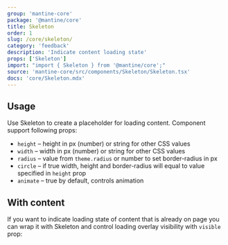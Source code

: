 ```yaml
---
group: 'mantine-core'
package: '@mantine/core'
title: Skeleton
order: 1
slug: /core/skeleton/
category: 'feedback'
description: 'Indicate content loading state'
props: ['Skeleton']
import: "import { Skeleton } from '@mantine/core';"
source: 'mantine-core/src/components/Skeleton/Skeleton.tsx'
docs: 'core/Skeleton.mdx'
---
```



## Usage

Use Skeleton to create a placeholder for loading content. Component support following props:

- `height` – height in px (number) or string for other CSS values
- `width` – width in px (number) or string for other CSS values
- `radius` – value from `theme.radius` or number to set border-radius in px
- `circle` – if true width, height and border-radius will equal to value specified in `height` prop
- `animate` – true by default, controls animation

<Demo data={SkeletonDemos.configurator} />

## With content

If you want to indicate loading state of content that is already on page you can wrap it with Skeleton
and control loading overlay visibility with `visible` prop:

<Demo data={SkeletonDemos.content} />
